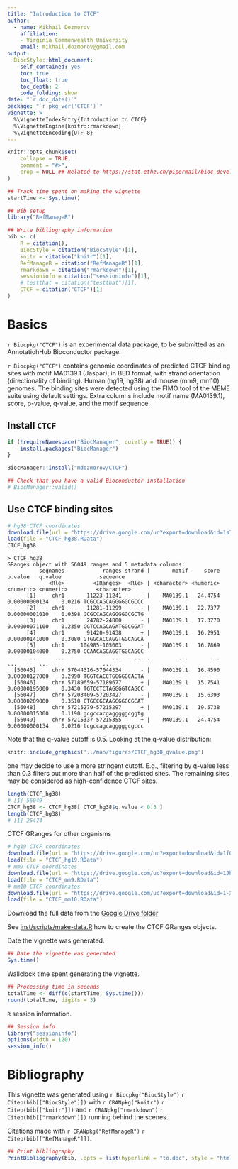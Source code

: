 ```yaml
---
title: "Introduction to CTCF"
author: 
  - name: Mikhail Dozmorov
    affiliation:
    - Virginia Commonwealth University
    email: mikhail.dozmorov@gmail.com
output: 
  BiocStyle::html_document:
    self_contained: yes
    toc: true
    toc_float: true
    toc_depth: 2
    code_folding: show
date: "`r doc_date()`"
package: "`r pkg_ver('CTCF')`"
vignette: >
  %\VignetteIndexEntry{Introduction to CTCF}
  %\VignetteEngine{knitr::rmarkdown}
  %\VignetteEncoding{UTF-8}  
---
```


```r
knitr::opts_chunk$set(
    collapse = TRUE,
    comment = "#>",
    crop = NULL ## Related to https://stat.ethz.ch/pipermail/bioc-devel/2020-April/016656.html
)
```


```r
## Track time spent on making the vignette
startTime <- Sys.time()

## Bib setup
library("RefManageR")

## Write bibliography information
bib <- c(
    R = citation(),
    BiocStyle = citation("BiocStyle")[1],
    knitr = citation("knitr")[1],
    RefManageR = citation("RefManageR")[1],
    rmarkdown = citation("rmarkdown")[1],
    sessioninfo = citation("sessioninfo")[1],
    # testthat = citation("testthat")[1],
    CTCF = citation("CTCF")[1]
)
```

# Basics

`r Biocpkg("CTCF")` is  an experimental data package, to be submitted 
as an AnnotatiohHub Bioconductor package.

`r Biocpkg("CTCF")` contains genomic coordinates of predicted CTCF binding sites 
with motif MA0139.1 (Jaspar), in BED format, with strand orientation 
(directionality of binding). Human (hg19, hg38) and mouse (mm9, mm10) genomes. 
The binding sites were detected using the FIMO tool of the MEME suite using 
default settings. Extra columns include motif name (MA0139.1), score, p-value, 
q-value, and the motif sequence.

## Install `CTCF`

<!--`R` is an open-source statistical environment which can be easily modified to enhance its functionality via packages. `r Biocpkg("CTCF")` is a `R` package available via the [Bioconductor](http://bioconductor.org) repository for packages. `R` can be installed on any operating system from [CRAN](https://cran.r-project.org/) after which you can install `r Biocpkg("CTCF")` by using the following commands in your `R` session:-->

```r
if (!requireNamespace("BiocManager", quietly = TRUE)) {
    install.packages("BiocManager")
}

BiocManager::install("mdozmorov/CTCF")

## Check that you have a valid Bioconductor installation
# BiocManager::valid()
```

## Use CTCF binding sites

```r
# hg38 CTCF coordinates
download.file(url = "https://drive.google.com/uc?export=download&id=1s70dQy_zSSP8rsMa9VPEQS1DvUF-bA8o", destfile = "CTCF_hg38.RData")
load(file = "CTCF_hg38.RData")
CTCF_hg38
```
```
> CTCF_hg38
GRanges object with 56049 ranges and 5 metadata columns:
          seqnames            ranges strand |       motif     score       p.value   q.value            sequence
             <Rle>         <IRanges>  <Rle> | <character> <numeric>     <numeric> <numeric>         <character>
      [1]     chr1       11223-11241      - |    MA0139.1   24.4754 0.00000000134    0.0216 TCGCCAGCAGGGGGCGCCC
      [2]     chr1       11281-11299      - |    MA0139.1   22.7377 0.00000001010    0.0398 GCGCCAGCAGGGGGCGCTG
      [3]     chr1       24782-24800      - |    MA0139.1   17.3770 0.00000071100    0.2350 CGTCCAGCAGATGGCGGAT
      [4]     chr1       91420-91438      + |    MA0139.1   16.2951 0.00000141000    0.3080 GTGGCACCAGGTGGCAGCA
      [5]     chr1     104985-105003      - |    MA0139.1   16.7869 0.00000104000    0.2750 CCAACAGCAGGTGGCAGCC
      ...      ...               ...    ... .         ...       ...           ...       ...                 ...
  [56045]     chrY 57044316-57044334      - |    MA0139.1   16.4590 0.00000127000    0.2990 TGGTCACCTGGGGGCACTA
  [56046]     chrY 57189659-57189677      + |    MA0139.1   15.7541 0.00000195000    0.3430 TGTCCTCTAGGGGTCAGCC
  [56047]     chrY 57203409-57203427      - |    MA0139.1   15.6393 0.00000209000    0.3510 CTGCCGCAAGGGGGCGCAT
  [56048]     chrY 57215279-57215297      + |    MA0139.1   19.5738 0.00000015300    0.1190 gcgccacgagggggcggtg
  [56049]     chrY 57215337-57215355      + |    MA0139.1   24.4754 0.00000000134    0.0216 tcgccagcagggggcgccc
```

Note that the q-value cutoff is 0.5. Looking at the q-value distribution:

```r
knitr::include_graphics('../man/figures/CTCF_hg38_qvalue.png')
```

one may decide to use a more stringent cutoff. E.g., filtering by q-value less than
0.3 filters out more than half of the predicted sites. The remaining sites may be
considered as high-confidence CTCF sites.

```r
length(CTCF_hg38)
# [1] 56049
CTCF_hg38 <- CTCF_hg38[ CTCF_hg38$q.value < 0.3 ]
length(CTCF_hg38)
# [1] 25474
```

CTCF GRanges for other organisms

```r
# hg19 CTCF coordinates
download.file(url = "https://drive.google.com/uc?export=download&id=1f0QpyzJl-cguVHmXVq-h0LNP0-I5whfZ", destfile = "CTCF_hg19.RData")
load(file = "CTCF_hg19.RData")
# mm9 CTCF coordinates
download.file(url = "https://drive.google.com/uc?export=download&id=1JhwQpD8HWt9ZHrw4qDS71_CuHwrkQrWB", destfile = "CTCF_mm9.RData")
load(file = "CTCF_mm9.RData")
# mm10 CTCF coordinates
download.file(url = "https://drive.google.com/uc?export=download&id=1-XZ4lDweP1MUC1nU8QGXwzfr38pgUQGt", destfile = "CTCF_mm10.RData")
load(file = "CTCF_mm10.RData")
```

Download the full data from the [Google Drive folder](https://drive.google.com/drive/folders/19ZXr7IETfks0OdYlmuc1Hqe700Pw3jPc?usp=sharing)

See [inst/scripts/make-data.R](inst/scripts/make-data.R) how to create the CTCF 
GRanges objects.


<!--
## Required knowledge

`r Biocpkg("CTCF")` is based on many other packages and in particular in those that have implemented the infrastructure needed for dealing with RNA-seq data (EDIT!). That is, packages like `r Biocpkg("SummarizedExperiment")` (EDIT!).

If you are asking yourself the question "Where do I start using Bioconductor?" you might be interested in [this blog post](http://lcolladotor.github.io/2014/10/16/startbioc/#.VkOKbq6rRuU).

## Asking for help

As package developers, we try to explain clearly how to use our packages and in which order to use the functions. But `R` and `Bioconductor` have a steep learning curve so it is critical to learn where to ask for help. The blog post quoted above mentions some but we would like to highlight the [Bioconductor support site](https://support.bioconductor.org/) as the main resource for getting help: remember to use the `CTCF` tag and check [the older posts](https://support.bioconductor.org/t/CTCF/). Other alternatives are available such as creating GitHub issues and tweeting. However, please note that if you want to receive help you should adhere to the [posting guidelines](http://www.bioconductor.org/help/support/posting-guide/). It is particularly critical that you provide a small reproducible example and your session information so package developers can track down the source of the error.

## Citing `CTCF`

We hope that `r Biocpkg("CTCF")` will be useful for your research. Please use the following information to cite the package and the overall approach. Thank you!

```r
## Citation info
citation("CTCF")
```

# Quick start to using to `CTCF`

```r
library("CTCF")
```

Edit this as you see fit =)

Here is an example of you can cite your package inside the vignette:

* `r Biocpkg("CTCF")` `r Citep(bib[["CTCF"]])`



# Reproducibility

The `r Biocpkg("CTCF")` package `r Citep(bib[["CTCF"]])` was made possible thanks to:

* R `r Citep(bib[["R"]])`
* `r Biocpkg("BiocStyle")` `r Citep(bib[["BiocStyle"]])`
* `r CRANpkg("knitr")` `r Citep(bib[["knitr"]])`
* `r CRANpkg("RefManageR")` `r Citep(bib[["RefManageR"]])`
* `r CRANpkg("rmarkdown")` `r Citep(bib[["rmarkdown"]])`
* `r CRANpkg("sessioninfo")` `r Citep(bib[["sessioninfo"]])`
* `r CRANpkg("testthat")` `r Citep(bib[["testthat"]])`

This package was developed using `r BiocStyle::Biocpkg("biocthis")`.


Code for creating the vignette

```r
## Create the vignette
library("rmarkdown")
system.time(render("CTCF.Rmd", "BiocStyle::html_document"))

## Extract the R code
library("knitr")
knit("CTCF.Rmd", tangle = TRUE)
```
-->


Date the vignette was generated.

```r
## Date the vignette was generated
Sys.time()
```

Wallclock time spent generating the vignette.

```r
## Processing time in seconds
totalTime <- diff(c(startTime, Sys.time()))
round(totalTime, digits = 3)
```

`R` session information.

```r
## Session info
library("sessioninfo")
options(width = 120)
session_info()
```



# Bibliography

This vignette was generated using `r Biocpkg("BiocStyle")` `r Citep(bib[["BiocStyle"]])`
with `r CRANpkg("knitr")` `r Citep(bib[["knitr"]])` and `r CRANpkg("rmarkdown")` `r Citep(bib[["rmarkdown"]])` running behind the scenes.

Citations made with `r CRANpkg("RefManageR")` `r Citep(bib[["RefManageR"]])`.

```r
## Print bibliography
PrintBibliography(bib, .opts = list(hyperlink = "to.doc", style = "html"))
```
